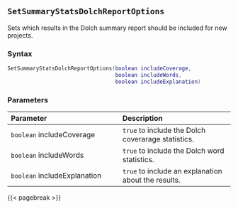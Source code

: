 ## `SetSummaryStatsDolchReportOptions`

Sets which results in the Dolch summary report should be included for new projects.

### Syntax {-}

``` .lua
SetSummaryStatsDolchReportOptions(boolean includeCoverage,
                                  boolean includeWords,
                                  boolean includeExplanation)
```

### Parameters {-}

**Parameter** | **Description**
| :-- | :-- |
|`boolean` includeCoverage | `true` to include the Dolch coverarage statistics. | 
|`boolean` includeWords | `true` to include the Dolch word statistics. | 
|`boolean` includeExplanation | `true` to include an explanation about the results. |

{{< pagebreak >}}